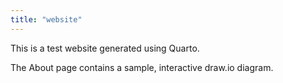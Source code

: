 ```yaml
---
title: "website"
---
```


This is a test website generated using Quarto.

The About page contains a sample, interactive draw.io diagram.